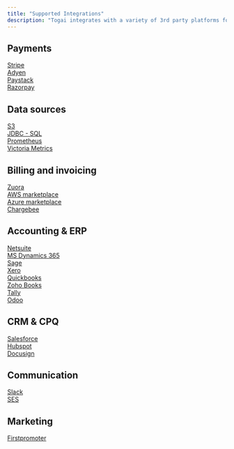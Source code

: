 ```yaml
---
title: "Supported Integrations"
description: "Togai integrates with a variety of 3rd party platforms for different use cases and requirements."
---
```


## Payments

[Stripe](/docs/integrations/stripe)<br />
[Adyen](/docs/integrations/adyen)<br />
[Paystack](/docs/integrations/paystack)<br />
[Razorpay](/docs/integrations/razorpay)<br />

## Data sources
[S3](/docs/integrations/s3)<br />
[JDBC - SQL](/docs/integrations/jdbc-sql)<br />
[Prometheus](/docs/integrations/prometheus)<br />
[Victoria Metrics](/docs/integrations/victoria-metrics)<br />


## Billing and invoicing
[Zuora](/docs/integrations/zuora)<br />
[AWS marketplace](/docs/integrations/aws-marketplace)<br />
[Azure marketplace](/docs/integrations/azure-marketplace)<br />
[Chargebee](/docs/integrations/chargebee)<br />

## Accounting & ERP
[Netsuite](/docs/integrations/netsuite)<br />
[MS Dynamics 365](/docs/integrations/ms-dynamics)<br />
[Sage](/docs/integrations/sage)<br />
[Xero](/docs/integrations/xero)<br />
[Quickbooks](/docs/integrations/quickbooks)<br />
[Zoho Books](/docs/integrations/zoho-books)<br />
[Tally](/docs/integrations/tally)<br />
[Odoo](/docs/integrations/odoo)<br />

## CRM & CPQ
[Salesforce](/docs/integrations/salesforce)<br />
[Hubspot](/docs/integrations/hubspot)<br />
[Docusign](/docs/integrations/docusign)<br />

## Communication
[Slack](/docs/integrations/slack)<br />
[SES](/docs/integrations/ses)<br />

## Marketing
[Firstpromoter](/docs/integrations/first-promoter)<br />



